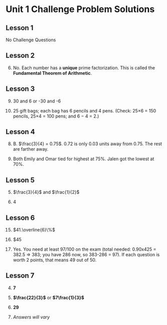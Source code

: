 # Unit 1 Challenge Problem Solutions {.unnumbered}

## Lesson 1

:::{.answers}
No Challenge Questions
:::

## Lesson 2

:::{.answers}

6. No. Each number has a **unique** prime factorization. This is called the **Fundamental Theorem of Arithmetic**.

:::

## Lesson 3

:::{.answers}

9.  30 and 6 or -30 and -6


10.  25 gift bags; each bag has 6 pencils and 4 pens.
    (Check: 25×6 = 150 pencils, 25×4 = 100 pens; and 6 − 4 = 2.)

:::

## Lesson 4

:::{.answers}

8. B. $\frac{3}{4} = 0.75$. 0.72 is only 0.03 units away from 0.75. The rest are farther away.


9. Both Emily and Omar tied for highest at 75%. Jalen got the lowest at 70%.

:::

## Lesson 5

:::{.answers}


5. $\frac{3}{4}$ and $\frac{1}{2}$

6. 4

:::


## Lesson 6

:::{.answers}

15. $41.\overline{6}\%$

16. $45

17. Yes. You need at least 97/100 on the exam (total needed: 0.90x425 = 382.5 &Rightarrow; 383; you have 286 now, so 383-286 = 97). If each question is worth 2 points, that means 49 out of 50.

:::


## Lesson 7

:::{.answers}

4. **7**

5. **$\frac{22}{3}$** or **$7\frac{1}{3}$**

6. **29**

7. *Answers will vary*

:::